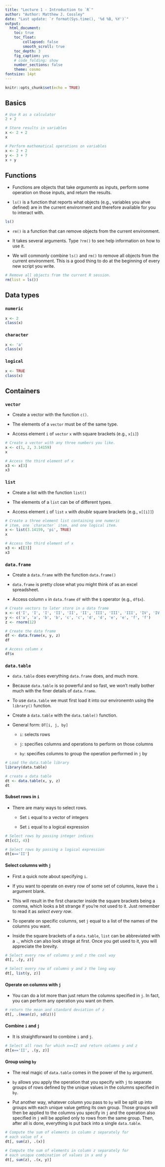 ```yaml
---
title: "Lecture 1 - Introduction to `R`"
author: "Author: Matthew J. Cossley"
date: "Last update: `r format(Sys.time(), '%d %B, %Y')`"
output:
  html_document:
    toc: true
    toc_float:
        collapsed: false
        smooth_scroll: true
    toc_depth: 3
    fig_caption: yes
    # code_folding: show
    number_sections: false
    theme: cosmo
fontsize: 14pt
---
```


```r
knitr::opts_chunk$set(echo = TRUE)
```

## Basics
```r
# Use R as a calculator
2 + 2

# Store results in variables
x <- 2 + 2
x

# Perform mathematical operations on variables
x <- 2 + 2
y <- 3 + 7
x + y
```


## Functions
* Functions are objects that take *arguments* as inputs,
perform some operation on those inputs, and return the
results.

* `ls()` is a function that reports what objects (e.g.,
variables you ahve defined) are in the current environment
and therefore available for you to interact with.

```r
ls()
```

* `rm()` is a function that can remove objects from the
current environment.

* It takes several arguments. Type `?rm()` to see help
information on how to use it.

* We will commonly combine `ls()` and `rm()` to remove all
objects from the current environment. This is a good thing
to do at the beginning of every new script you write.

```r
# Remove all objects from the current R session.
rm(list = ls())
```

## Data types

### `numeric`
```r
x <- 2
class(x)
```

### `character`
```r
x <- 'a'
class(x)
```

### `logical` 
```r
x <- TRUE
class(x)
```


## Containers

### `vector`

* Create a vector with the function `c()`.

* The elements of a `vector` must be of the same type.

* Access element `i` of `vector` `x` with square brackets
(e.g., `x[i]`)

```r
# Create a vector with any three numbers you like.
x <- c(1, 2, 3.14159)
x

# Access the third element of x
x3 <- x[3]
x3
```


### `list`

* Create a list with the function `list()`

* The elements of a `list` can be of different types.

* Access element `i` of `list` `x` with *double* square
brackets (e.g., `x[[i]]`)

```r
# Create a three element list containing one numeric
# item, one `character` item, and one logical item.
x <- list(3.14159, 'pi', TRUE)
x

# Access the third element of x
x3 <- x[[3]]
x3
```


### `data.frame`

* Create a `data.frame` with the function `data.frame()`

* `data.frame` is pretty close what you might think of as an
excel spreadsheet.

* Access column `x` in `data.frame` `df` with the `$`
operator (e.g., `df$x`).

```r
# Create vectors to later store in a data frame
x <- c('I', 'I', 'I', 'II', 'II', 'II', 'III', 'III', 'III', 'IV', 'IV', 'IV')
y <- c('a', 'a', 'b', 'b', 'c', 'c', 'd', 'd', 'e', 'e', 'f', 'f')
z <- rnorm(12)

# Create the data frame
df <- data.frame(x, y, z)
df

# Access column x
df$x
```

### `data.table`

* `data.table` does everything `data.frame` does, and much more.

* Because `data.table` is so powerful and so fast, we won't
really bother much with the finer details of `data.frame`.

* To use `data.table` we must first load it into our
environemtn using the `library()` function.

* Create a `data.table` with the `data.table()` function.

* General form: `DT[i, j, by]`

  * `i`: selects rows
  
  * `j`: specifies columns and operations to perform on those
  columns
  
  * `by`: specifies columns to group the operation performed
  in `j` by

```r
# Load the data.table library 
library(data.table)

# create a data table
dt <- data.table(x, y, z)
dt
```

#### Subset rows in `i`

* There are many ways to select rows.

  * Set `i` equal to a vector of integers
  
  * Set `i` equal to a logical expression
  
```r
# Select rows by passing integer indices
dt[c(2, 4)]

# Select rows by passing a logical expression
dt[x=='II']
```


#### Select columns with `j`

* First a quick note about specifying `i`.

* If you want to operate on every row of some set of
columns, leave the `i` argument blank.

* This will result in the first character inside the square
brackets being a comma, which looks a bit strange if you're
not used to it. Just remember to read it as *select every row*.

* To operate on specific columns, set `j` equal to a list
of the names of the columns you want.

* Inside the square brackets of a `data.table`, `list` can
be abbreviated with a `.`, which can also look strage at
first. Once you get used to it, you will appreciate the
brevity.
  
```r
# Select every row of columns y and z the cool way
dt[, .(y, z)]

# Select every row of columns y and z the long way
dt[, list(y, z)]
```


#### Operate on columns with `j`

* You can do a lot more than just return the columns
specified in `j`. In fact, you can perform any operation you
want on them.

```r
# return the mean and standard deviation of z
dt[, .(mean(z), sd(z))]
```


#### Combine `i` and `j`

* It is straightforward to combine `i` and `j`.

```r
# Select all rows for which x==II and return columns y and z
dt[x=='II', .(y, z)]
```


#### Group using `by`

* The real magic of `data.table` comes in the power of the
`by` argument.

* `by` allows you apply the operation that you specify with
`j` to separate groups of rows defined by the unique values
in the columns specified in `by`.

* Put another way, whatever column you pass to `by` will be
split up into groups with each unique value getting its own
group. Those groups will then be applied to the columns you
specify in `j` and the operation also specified in `j` will
be applied only to rows from the same group. Then, after all
is done, everything is put back into a single `data.table`.

```r
# Compute the sum of elements in column z separately for
# each value of x
dt[, sum(z), .(x)]
```

```r
# Compute the sum of elements in column z separately for
# each unique combination of values in x and y
dt[, sum(z), .(x, y)]
```